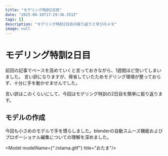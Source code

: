 ```yaml
---
title: "モデリング特訓2日目"
date: "2025-08-18T17:29:36.351Z"
tags: []
description: "モデリング特訓2日目の振り返りと学びのメモ"
image: null
---
```


# モデリング特訓2日目

前回の記事でペースを高めていくと言っておきながら、1週間ほど空いてしまいました。
言い訳になりますが、帰省していたためモデリング環境が整っておらず、十分に手を動かせませんでした。

言い訳はこのくらいにして、今回はモデリング特訓の2日目を簡単に振り返ります。


## モデルの作成

今回も小さめのモデルで手を慣らしました。blenderの自動スムーズ機能およびプロポーショナル編集についての理解を深めました。

<Model modelName={":/otama.gltf"} title="おたま"/>